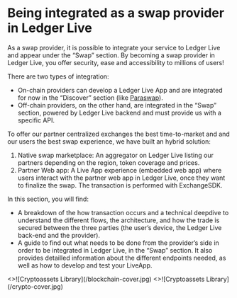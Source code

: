 
# Being integrated as a swap provider in Ledger Live

As a swap provider, it is possible to integrate your service to Ledger Live and appear under the “Swap” section. By becoming a swap provider in Ledger Live, you offer security, ease and accessibility to millions of users!

There are two types of integration:
- On-chain providers can develop a Ledger Live App and are integrated for now in the “Discover” section (like [Paraswap](https://www.ledger.com/blog/more-swapping-freedom-access-paraswap-directly-through-ledger-live)). 
- Off-chain providers, on the other hand, are integrated in the “Swap” section, powered by Ledger Live backend and must provide us with a specific API.

To offer our partner centralized exchanges the best time-to-market and and our users the best swap experience, we have built an hybrid solution:
1. Native swap marketplace: An aggregator on Ledger Live listing our partners depending on the region, token coverage and prices.
2. Partner Web app: A Live App experience (embedded web app) where users interact with the partner web app in Ledger Live, once they want to finalize the swap. The transaction is performed with ExchangeSDK.

In this section, you will find: 
- A breakdown of the how transaction occurs and a technical deepdive to understand the different flows, the architecture, and how the trade is secured between the three parties (the user’s device, the Ledger Live back-end and the provider). 
- A guide to find out what needs to be done from the provider’s side in order to be integrated in Ledger Live, in the “Swap” section. It also provides detailled information about the different endpoints needed, as well as how to develop and test your LiveApp.

<Cards num={2}>
  <Card 
    image
    arrow
    title="Flow" 
    href="./flows">
    <>![Cryptoassets Library](/blockchain-cover.jpg)</> 
  </Card>
  <Card 
    image
    arrow
    title="Integration" 
    href="./integration">
    <>![Cryptoassets Library](/crypto-cover.jpg)</> 
  </Card>
</Cards>